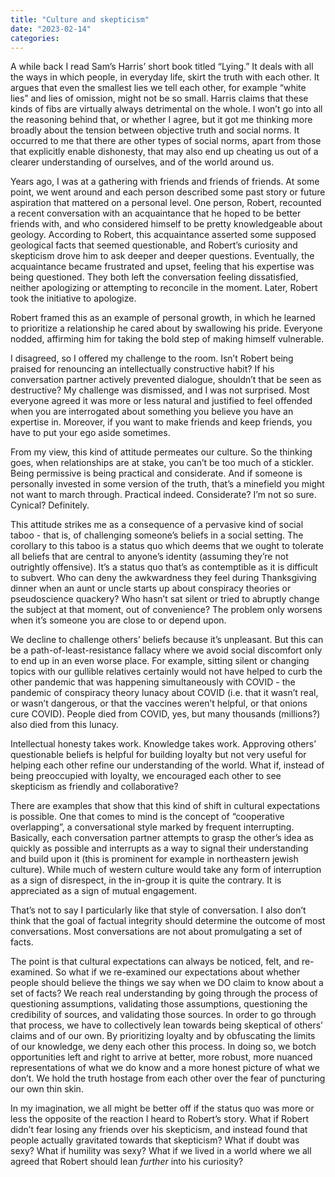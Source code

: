 ```yaml
---
title: "Culture and skepticism"
date: "2023-02-14"
categories:
---
```


A while back I read Sam’s Harris’ short book titled “Lying.” It deals with all the ways in which people, in everyday life, skirt the truth with each other. It argues that even the smallest lies we tell each other, for example “white lies” and lies of omission, might not be so small. Harris claims that these kinds of fibs are virtually always detrimental on the whole. I won’t go into all the reasoning behind that, or whether I agree, but it got me thinking more broadly about the tension between objective truth and social norms. It occurred to me that there are other types of social norms, apart from those that explicitly enable dishonesty, that may also end up cheating us out of a clearer understanding of ourselves, and of the world around us.

Years ago, I was at a gathering with friends and friends of friends. At some point, we went around and each person described some past story or future aspiration that mattered on a personal level. One person, Robert, recounted a recent conversation with an acquaintance that he hoped to be better friends with, and who considered himself to be pretty knowledgeable about geology. According to Robert, this acquaintance asserted some supposed geological facts that seemed questionable, and Robert's curiosity and skepticism drove him to ask deeper and deeper questions. Eventually, the acquaintance became frustrated and upset, feeling that his expertise was being questioned. They both left the conversation feeling dissatisfied, neither apologizing or attempting to reconcile in the moment. Later, Robert took the initiative to apologize.

Robert framed this as an example of personal growth, in which he learned to prioritize a relationship he cared about by swallowing his pride. Everyone nodded, affirming him for taking the bold step of making himself vulnerable.

I disagreed, so I offered my challenge to the room. Isn't Robert being praised for renouncing an intellectually constructive habit? If his conversation partner actively prevented dialogue, shouldn’t that be seen as destructive? My challenge was dismissed, and I was not surprised. Most everyone agreed it was more or less natural and justified to feel offended when you are interrogated about something you believe you have an expertise in. Moreover, if you want to make friends and keep friends, you have to put your ego aside sometimes.

From my view, this kind of attitude permeates our culture. So the thinking goes, when relationships are at stake, you can’t be too much of a stickler. Being permissive is being practical and considerate. And if someone is personally invested in some version of the truth, that’s a minefield you might not want to march through. Practical indeed. Considerate? I'm not so sure. Cynical? Definitely.

This attitude strikes me as a consequence of a pervasive kind of social taboo - that is, of challenging someone’s beliefs in a social setting. The corollary to this taboo is a status quo which deems that we ought to tolerate all beliefs that are central to anyone’s identity (assuming they're not outrightly offensive). It’s a status quo that’s as contemptible as it is difficult to subvert. Who can deny the awkwardness they feel during Thanksgiving dinner when an aunt or uncle starts up about conspiracy theories or pseudoscience quackery? Who hasn’t sat silent or tried to abruptly change the subject at that moment, out of convenience? The problem only worsens when it’s someone you are close to or depend upon.

We decline to challenge others’ beliefs because it’s unpleasant. But this can be a path-of-least-resistance fallacy where we avoid social discomfort only to end up in an even worse place. For example, sitting silent or changing topics with our gullible relatives certainly would not have helped to curb the other pandemic that was happening simultaneously with COVID - the pandemic of conspiracy theory lunacy about COVID (i.e. that it wasn’t real, or wasn’t dangerous, or that the vaccines weren’t helpful, or that onions cure COVID). People died from COVID, yes, but many thousands (millions?) also died from this lunacy.

Intellectual honesty takes work. Knowledge takes work. Approving others’ questionable beliefs is helpful for building loyalty but not very useful for helping each other refine our understanding of the world. What if, instead of being preoccupied with loyalty, we encouraged each other to see skepticism as friendly and collaborative?

There are examples that show that this kind of shift in cultural expectations is possible. One that comes to mind is the concept of “cooperative overlapping", a conversational style marked by frequent interrupting. Basically, each conversation partner attempts to grasp the other's idea as quickly as possible and interrupts as a way to signal their understanding and build upon it (this is prominent for example in northeastern jewish culture). While much of western culture would take any form of interruption as a sign of disrespect, in the in-group it is quite the contrary. It is appreciated as a sign of mutual engagement.

That's not to say I particularly like that style of conversation. I also don't think that the goal of factual integrity should determine the outcome of most conversations. Most conversations are not about promulgating a set of facts.

The point is that cultural expectations can always be noticed, felt, and re-examined. So what if we re-examined our expectations about whether people should believe the things we say when we DO claim to know about a set of facts? We reach real understanding by going through the process of questioning assumptions, validating those assumptions, questioning the credibility of sources, and validating those sources. In order to go through that process, we have to collectively lean towards being skeptical of others’ claims and of our own. By prioritizing loyalty and by obfuscating the limits of our knowledge, we deny each other this process. In doing so, we botch opportunities left and right to arrive at better, more robust, more nuanced representations of what we do know and a more honest picture of what we don’t. We hold the truth hostage from each other over the fear of puncturing our own thin skin.

In my imagination, we all might be better off if the status quo was more or less the opposite of the reaction I heard to Robert’s story. What if Robert didn’t fear losing any friends over his skepticism, and instead found that people actually gravitated towards that skepticism? What if doubt was sexy? What if humility was sexy? What if we lived in a world where we all agreed that Robert should lean *further* into his curiosity?

